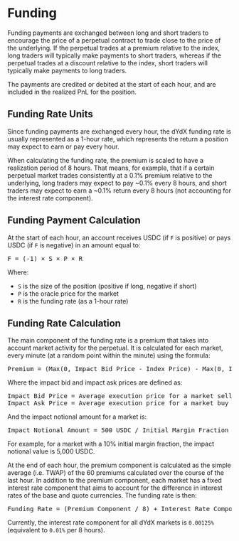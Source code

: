 # Funding

Funding payments are exchanged between long and short traders to encourage the price of a perpetual contract to trade close to the price of the underlying. If the perpetual trades at a premium relative to the index, long traders will typically make payments to short traders, whereas if the perpetual trades at a discount relative to the index, short traders will typically make payments to long traders.

The payments are credited or debited at the start of each hour, and are included in the realized PnL for the position.

## Funding Rate Units

Since funding payments are exchanged every hour, the dYdX funding rate is usually represented as a 1-hour rate, which represents the return a position may expect to earn or pay every hour.

When calculating the funding rate, the premium is scaled to have a realization period of 8 hours. That means, for example, that if a certain perpetual market trades consistently at a 0.1% premium relative to the underlying, long traders may expect to pay ~0.1% every 8 hours, and short traders may expect to earn a ~0.1% return every 8 hours (not accounting for the interest rate component).

## Funding Payment Calculation

At the start of each hour, an account receives USDC (if `F` is positive) or pays USDC (if `F` is negative) in an amount equal to:

<pre class="center-column">
F = (-1) &times; S &times; P &times; R
</pre>

Where:

* `S` is the size of the position (positive if long, negative if short)
* `P` is the oracle price for the market
* `R` is the funding rate (as a 1-hour rate)

## Funding Rate Calculation

The main component of the funding rate is a premium that takes into account market activity for the perpetual. It is calculated for each market, every minute (at a random point within the minute) using the formula:

<pre class="center-column">
Premium = (Max(0, Impact Bid Price - Index Price) - Max(0, Index Price - Impact Ask Price)) / Index Price
</pre>

Where the impact bid and impact ask prices are defined as:

<pre class="center-column">
Impact Bid Price = Average execution price for a market sell of the impact notional value
Impact Ask Price = Average execution price for a market buy of the impact notional value
</pre>

And the impact notional amount for a market is:

<pre class="center-column">
Impact Notional Amount = 500 USDC / Initial Margin Fraction
</pre>

For example, for a market with a 10% initial margin fraction, the impact notional value is 5,000 USDC.

At the end of each hour, the premium component is calculated as the simple average (i.e. TWAP) of the 60 premiums calculated over the course of the last hour. In addition to the premium component, each market has a fixed interest rate component that aims to account for the difference in interest rates of the base and quote currencies. The funding rate is then:

<pre class="center-column">
Funding Rate = (Premium Component / 8) + Interest Rate Component
</pre>

Currently, the interest rate component for all dYdX markets is `0.00125%` (equivalent to `0.01%` per 8 hours).
